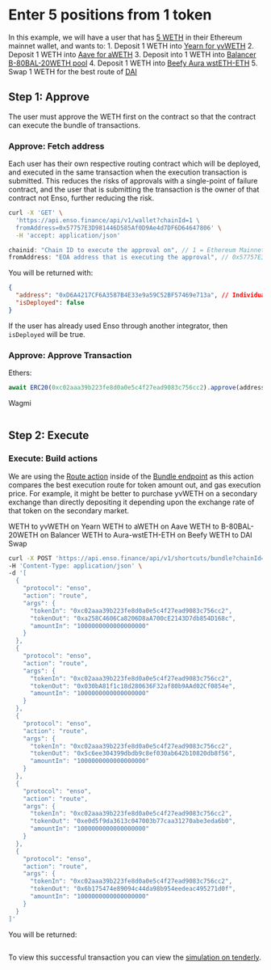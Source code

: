 # Enter 5 positions from 1 token

In this example, we will have a user that has [5 WETH](https://etherscan.io/token/0xc02aaa39b223fe8d0a0e5c4f27ead9083c756cc2) in their Ethereum mainnet wallet, and wants to:
    1. Deposit 1 WETH into [Yearn for yvWETH](https://etherscan.io/token/0xa258C4606Ca8206D8aA700cE2143D7db854D168c)
    2. Deposit 1 WETH into [Aave for aWETH](https://etherscan.io/token/0x030bA81f1c18d280636F32af80b9AAd02Cf0854e)
    3. Deposit into 1 WETH into [Balancer B-80BAL-20WETH pool](https://etherscan.io/token/0x5c6ee304399dbdb9c8ef030ab642b10820db8f56)
    4. Deposit 1 WETH into [Beefy Aura wstETH-ETH](https://etherscan.io/address/0xe0d5f9da3613c047003b77caa31270abe3eda6b0)
    5. Swap 1 WETH for the best route of [DAI](https://etherscan.io/token/0x6b175474e89094c44da98b954eedeac495271d0f)


## Step 1: Approve
The user must approve the WETH first on the contract so that the contract can execute the bundle of transactions.

### Approve: Fetch address
Each user has their own respective routing contract which will be deployed, and executed in the same transaction when the execution transaction is submitted.  This reduces the risks of approvals with a single-point of failure contract, and the user that is submitting the transaction is the owner of that contract not Enso, further reducing the risk.

```bash copy
curl -X 'GET' \
  'https://api.enso.finance/api/v1/wallet?chainId=1 \
  fromAddress=0x57757E3D981446D585Af0D9Ae4d7DF6D64647806' \
  -H 'accept: application/json'
```

```javascript
chainid: "Chain ID to execute the approval on", // 1 = Ethereum Mainnet, [full networks](../networks)
fromAddress: "EOA address that is executing the approval", // 0x57757E3D981446D585Af0D9Ae4d7DF6D64647806
```

You will be returned with:

```json
{
  "address": "0xD6A4217CF6A3587B4E33e9a59C52BF57469e713a", // Individual contract owned by the EOA
  "isDeployed": false
}
```

If the user has already used Enso through another integrator, then `isDeployed` will be true.  


### Approve: Approve Transaction

Ethers:
```javascript
await ERC20(0xc02aaa39b223fe8d0a0e5c4f27ead9083c756cc2).approve(address, 5 Ether) // take decimals of the token you're approving into account
```

Wagmi
```javascript

```

## Step 2: Execute

### Execute: Build actions

We are using the [Route action](../../bundler-api/actions/route) inside of the [Bundle endpoint](../../bundler-api/api-reference/overview) as this action compares the best execution route for token amount out, and gas execution price.  For example, it might be better to purchase yvWETH on a secondary exchange than directly depositing it depending upon the exchange rate of that token on the secondary market.

 WETH to yvWETH on Yearn
 WETH to aWETH on Aave
 WETH to B-80BAL-20WETH on Balancer
 WETH to Aura-wstETH-ETH on Beefy
 WETH to DAI Swap



```bash copy
curl -X POST 'https://api.enso.finance/api/v1/shortcuts/bundle?chainId=1&fromAddress=0x57757E3D981446D585Af0D9Ae4d7DF6D64647806' \
-H 'Content-Type: application/json' \
-d '[
  {
    "protocol": "enso",
    "action": "route",
    "args": {
      "tokenIn": "0xc02aaa39b223fe8d0a0e5c4f27ead9083c756cc2",
      "tokenOut": "0xa258C4606Ca8206D8aA700cE2143D7db854D168c",
      "amountIn": "1000000000000000000"
    }
  },
  {
    "protocol": "enso",
    "action": "route",
    "args": {
      "tokenIn": "0xc02aaa39b223fe8d0a0e5c4f27ead9083c756cc2",
      "tokenOut": "0x030bA81f1c18d280636F32af80b9AAd02Cf0854e",
      "amountIn": "1000000000000000000"
    }
  },
  {
    "protocol": "enso",
    "action": "route",
    "args": {
      "tokenIn": "0xc02aaa39b223fe8d0a0e5c4f27ead9083c756cc2",
      "tokenOut": "0x5c6ee304399dbdb9c8ef030ab642b10820db8f56",
      "amountIn": "1000000000000000000"
    }
  },
  {
    "protocol": "enso",
    "action": "route",
    "args": {
      "tokenIn": "0xc02aaa39b223fe8d0a0e5c4f27ead9083c756cc2",
      "tokenOut": "0xe0d5f9da3613c047003b77caa31270abe3eda6b0",
      "amountIn": "1000000000000000000"
    }
  },
  {
    "protocol": "enso",
    "action": "route",
    "args": {
      "tokenIn": "0xc02aaa39b223fe8d0a0e5c4f27ead9083c756cc2",
      "tokenOut": "0x6b175474e89094c44da98b954eedeac495271d0f",
      "amountIn": "1000000000000000000"
    }
  }
]'
```

You will be returned:
```json

```

To view this successful transaction you can view the [simulation on tenderly](link-to-tenderly-simulation).
